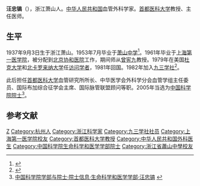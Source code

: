 {{Infobox person
| 姓名     = 汪忠镐
| 图像     = 
| 图像说明 = 
| 出生日期 = 1937年9月3日
| 出生地   = [[浙江|浙江]][[萧山|萧山]]
| 死亡日期 = <!-- {{Death date and age|YYYY|MM|DD|YYYY|MM|DD}}（死亡在前，出生在后） -->
| 死亡地   = 
| 国籍     = {{PRC}}
| 籍贯     = 
| 别名     = 
| 知名于   = 
| 职业     = 血管外科学家
| 母校     = [[上海医科大学|上海医科大学]]
| 政党     =[[九三学社|九三学社]]
}}

'''汪忠镐'''（{{bd|1937年|9月||}}），浙江萧山人。[[中华人民共和国|中华人民共和国]]血管外科学家。[[首都医科大学|首都医科大学]]教授、主任医师。
==生平==
1937年9月3日生于浙江萧山。1953年7月毕业于[[浙江省蕭山中學|萧山中学]]<ref>{{cite web |title=浙江省萧山中学院士校友汪忠镐重回母校 |url=http://news.sciencenet.cn/htmlnews/2016/6/348507.shtm |publisher=科学网 |date=2016-06-13}}</ref>。1961年毕业于[[上海第一医学院|上海第一医学院]]，被分配到[[北京协和医院|北京协和医院]]工作，期间师从[[曾宪九|曾宪九]]教授。1979年在美国[[杜克大学|杜克大学]]和[[北卡罗来纳大学|北卡罗来纳大学]]任[[访问学者|访问学者]]，1981年回国。1982年加入[[九三学社|九三学社]]<ref>{{cite web |title=汪忠镐：我只想当一个好医生 |url=http://www.93.gov.cn/html/93gov/xwjc/snyw/180615088133510418.html |publisher=九三学社 |date=2018-06-15 |access-date=2019-11-22 |archive-date=2019-01-02 |archive-url=https://web.archive.org/web/20190102013456/http://93.gov.cn/html/93gov/xwjc/snyw/180615088133510418.html |dead-url=no }}</ref>。

此后担任[[首都医科大学|首都医科大学]]血管研究所所长、中华医学会外科学分会血管学组主任委员、国际布加综合征学会主席、国际脉管联盟顾问等职。2005年当选为[[中国科学院院士|中国科学院院士]]<ref>[http://sourcedb.cas.cn/sourcedb_ad_cas/zw2/ysxx/smkxhyxxb/ 中国科学院学部与院士·院士信息·生命科学和医学学部·汪忠镐] {{webarchive|url=https://web.archive.org/web/20131216133759/http://sourcedb.cas.cn/sourcedb_ad_cas/zw2/ysxx/smkxhyxxb/ |date=2013-12-16 }}</ref>。

==参考文献==
{{reflist}}

{{中国科学院生命科学和医学学部院士}}
{{Authority control}}
{{DEFAULTSORT:Wang汪}}
[[Category:汪姓|Z]]
[[Category:杭州人|Category:杭州人]]
[[Category:浙江科学家|Category:浙江科学家]]
[[Category:九三学社社员|Category:九三学社社员]]
[[Category:上海第一医学院校友|Category:上海第一医学院校友]]
[[Category:首都医科大学教授|Category:首都医科大学教授]]
[[Category:中华人民共和国外科医生|Category:中华人民共和国外科医生]]
[[Category:中国科学院生命科学和医学学部院士|Category:中国科学院生命科学和医学学部院士]]
[[Category:浙江省蕭山中學校友|Category:浙江省蕭山中學校友]]
{{中国科学家小作品}}